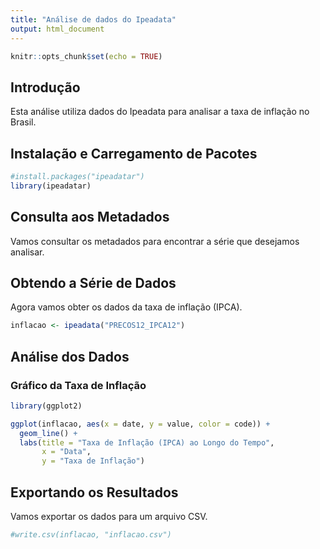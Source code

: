 ```yaml
---
title: "Análise de dados do Ipeadata"
output: html_document
---
```


```r
knitr::opts_chunk$set(echo = TRUE)
```

## Introdução

Esta análise utiliza dados do Ipeadata para analisar a taxa de inflação no Brasil.

## Instalação e Carregamento de Pacotes

```r
#install.packages("ipeadatar")
library(ipeadatar)
```

## Consulta aos Metadados

Vamos consultar os metadados para encontrar a série que desejamos analisar.

## Obtendo a Série de Dados

Agora vamos obter os dados da taxa de inflação (IPCA).

```r
inflacao <- ipeadata("PRECOS12_IPCA12")
```

## Análise dos Dados

### Gráfico da Taxa de Inflação

```r
library(ggplot2)

ggplot(inflacao, aes(x = date, y = value, color = code)) +
  geom_line() +
  labs(title = "Taxa de Inflação (IPCA) ao Longo do Tempo",
       x = "Data",
       y = "Taxa de Inflação")
```

## Exportando os Resultados

Vamos exportar os dados para um arquivo CSV.

```r
#write.csv(inflacao, "inflacao.csv")
```
